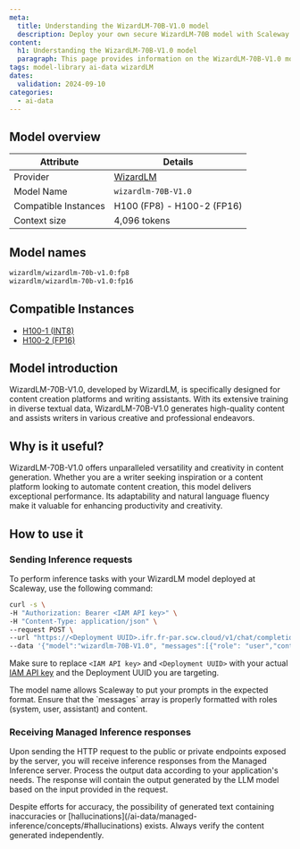 ```yaml
---
meta:
  title: Understanding the WizardLM-70B-V1.0 model
  description: Deploy your own secure WizardLM-70B model with Scaleway Managed Inference. Privacy-focused, fully managed.
content:
  h1: Understanding the WizardLM-70B-V1.0 model
  paragraph: This page provides information on the WizardLM-70B-V1.0 model
tags: model-library ai-data wizardLM
dates:
  validation: 2024-09-10
categories:
  - ai-data
---
```


## Model overview

| Attribute       | Details                            |
|-----------------|------------------------------------|
| Provider        | [WizardLM](https://wizardlm.github.io/) |
| Model Name      | `wizardlm-70B-V1.0`                |
| Compatible Instances | H100 (FP8) - H100-2 (FP16)    |
| Context size | 4,096 tokens    |

## Model names

```bash
wizardlm/wizardlm-70b-v1.0:fp8
wizardlm/wizardlm-70b-v1.0:fp16
```

## Compatible Instances

- [H100-1 (INT8)](https://www.scaleway.com/en/h100-pcie-try-it-now/)
- [H100-2 (FP16)](https://www.scaleway.com/en/h100-pcie-try-it-now/)

## Model introduction

WizardLM-70B-V1.0, developed by WizardLM, is specifically designed for content creation platforms and writing assistants.
With its extensive training in diverse textual data, WizardLM-70B-V1.0 generates high-quality content and assists writers in various creative and professional endeavors.

## Why is it useful?

WizardLM-70B-V1.0 offers unparalleled versatility and creativity in content generation. Whether you are a writer seeking inspiration or a content platform looking to automate content creation, this model delivers exceptional performance.
Its adaptability and natural language fluency make it valuable for enhancing productivity and creativity.

## How to use it

### Sending Inference requests

To perform inference tasks with your WizardLM model deployed at Scaleway, use the following command:

```bash
curl -s \
-H "Authorization: Bearer <IAM API key>" \
-H "Content-Type: application/json" \
--request POST \
--url "https://<Deployment UUID>.ifr.fr-par.scw.cloud/v1/chat/completions" \
--data '{"model":"wizardlm-70B-V1.0", "messages":[{"role": "user","content": "Say hello to Scaleway's Inference"}], "max_tokens": 200, "top_p": 1, "temperature": 1, "stream": false}'
```

Make sure to replace `<IAM API key>` and `<Deployment UUID>` with your actual [IAM API key](/identity-and-access-management/iam/how-to/create-api-keys/) and the Deployment UUID you are targeting.

<Message type="tip">
  The model name allows Scaleway to put your prompts in the expected format.
</Message>

<Message type="note">
  Ensure that the `messages` array is properly formatted with roles (system, user, assistant) and content.
</Message>

### Receiving Managed Inference responses

Upon sending the HTTP request to the public or private endpoints exposed by the server, you will receive inference responses from the Managed Inference server.
Process the output data according to your application's needs. The response will contain the output generated by the LLM model based on the input provided in the request.

<Message type="note">
  Despite efforts for accuracy, the possibility of generated text containing inaccuracies or [hallucinations](/ai-data/managed-inference/concepts/#hallucinations) exists. Always verify the content generated independently.
</Message>